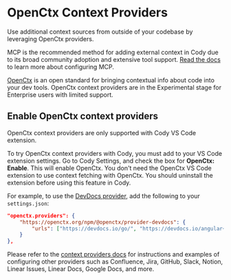 # OpenCtx Context Providers

<p className="subtitle">Use additional context sources from outside of your codebase by leveraging OpenCtx providers.</p>

<Callout type="tip">MCP is the recommended method for adding external context in Cody due to its broad community adoption and extensive tool support. [Read the docs](/cody/capabilities/agentic-context-fetching#mcp-support) to learn more about configuring MCP.</Callout>

[OpenCtx](https://openctx.org/) is an open standard for bringing contextual info about code into your dev tools. OpenCtx context providers are in the Experimental stage for Enterprise users with limited support.

## Enable OpenCtx context providers

<Callout type="note">OpenCtx context providers are only supported with Cody VS Code extension.</Callout>

To try OpenCtx context providers with Cody, you must add to your VS Code extension settings. Go to Cody Settings, and check the box for **OpenCtx: Enable**. This will enable OpenCtx. You don't need the OpenCtx VS Code extension to use context fetching with OpenCtx. You should uninstall the extension before using this feature in Cody.

 For example, to use the [DevDocs provider](https://openctx.org/docs/providers/devdocs), add the following to your `settings.json`:

```json
"openctx.providers": {
    "https://openctx.org/npm/@openctx/provider-devdocs": {
        "urls": ["https://devdocs.io/go/", "https://devdocs.io/angular~16/"]
    }
},
```

Please refer to the [context providers docs](https://openctx.org/) for instructions and examples of configuring other providers such as Confluence, Jira, GitHub, Slack, Notion, Linear Issues, Linear Docs, Google Docs, and more.

